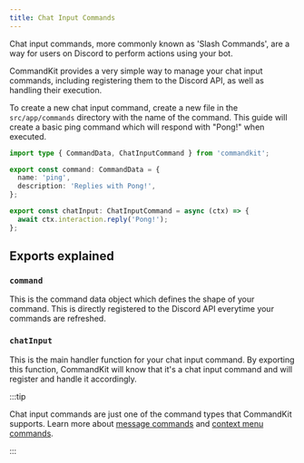 ```yaml
---
title: Chat Input Commands
---
```


Chat input commands, more commonly known as 'Slash Commands', are a
way for users on Discord to perform actions using your bot.

CommandKit provides a very simple way to manage your chat input
commands, including registering them to the Discord API, as well as
handling their execution.

To create a new chat input command, create a new file in the
`src/app/commands` directory with the name of the command. This guide
will create a basic ping command which will respond with "Pong!" when
executed.

```ts title="src/app/commands/ping.ts"
import type { CommandData, ChatInputCommand } from 'commandkit';

export const command: CommandData = {
  name: 'ping',
  description: 'Replies with Pong!',
};

export const chatInput: ChatInputCommand = async (ctx) => {
  await ctx.interaction.reply('Pong!');
};
```

## Exports explained

### `command`

This is the command data object which defines the shape of your
command. This is directly registered to the Discord API everytime your
commands are refreshed.

### `chatInput`

This is the main handler function for your chat input command. By
exporting this function, CommandKit will know that it's a chat input
command and will register and handle it accordingly.

:::tip

Chat input commands are just one of the command types that CommandKit
supports. Learn more about
[message commands](./04-message-commands.mdx) and
[context menu commands](./03-context-menu-commands.mdx).

:::
